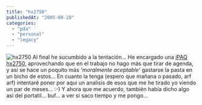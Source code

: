 ```yaml
---
title: "hx2750"
publishedAt: "2005-08-28"
categories: 
  - "pda"
  - "personal"
  - "legacy"
---
```


![hx2750](http://h10010.www1.hp.com/wwpc/images/emea/hp-ipaq-pocket-pc-hx2700-ms_190x170.jpg) Al final he sucumbido a la tentación... He encargado una [iPAQ hx2750](http://h10010.www1.hp.com/wwpc/es/es/sm/WF05a/21955-21957-21957-21957-297939-10243887.html), aprovechando que en el trabajo no hago más que tirar de agenda, y asi se hace un poquito más _'moralmente aceptable'_ gastarse la pasta en un bicho de estos... En cuanto la tenga (espero que mañana o pasado, arf arf) intentaré poner por aqui un analisis de esos que me he tirado yo viendo un par de meses... :-) Y ahora que me acuerdo, también había dicho algo asi del portatil... buf... a ver si saco tiempo y me pongo...
